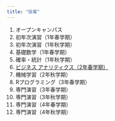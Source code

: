 ```yaml
---
title: "授業"
---
```


1. オープンキャンパス
1. 初年次演習（1年春学期）
1. 初年次演習（1年秋学期）
1. 基礎数学（1年春学期）
1. 確率・統計（1年秋学期）
3. [ビジネス アナリティクス（2年春学期）][3]
1. 機械学習（2年秋学期）
1. Rプログラミング（3年春学期）
1. 専門演習（3年春学期）
1. 専門演習（3年秋学期）
1. 専門演習（4年春学期）
1. 専門演習（4年秋学期）

[3]: course=03_business_analytics/course=03_business_analytics.html